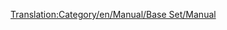 [[Translation:Category/en/Manual/Base Set/Manual]]

{{en/Bilingual box| It
| Categoria per pagine correlate al manuale. 
Gli articoli che sono richiamati dal [[Template:it/Manual/Indice dei contenuti]] sono posizionati automaticamente qui.
| A Category for Manual related pages.
Articles that are called by [[Template:it/Manual/Indice dei contenuti]] are automatically placed here.}}


